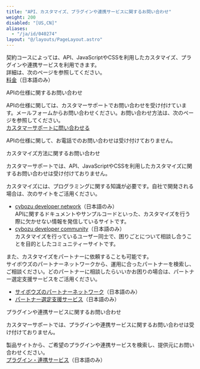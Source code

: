 ```yaml
---
title: "API、カスタマイズ、プラグインや連携サービスに関するお問い合わせ"
weight: 200
disabled: "[US,CN]"
aliases:
  - "/ja/id/040274"
layout: "@/layouts/PageLayout.astro"
---
```




契約コースによっては、API、JavaScriptやCSSを利用したカスタマイズ、プラグインや連携サービスを利用できます。  
詳細は、次のページを参照してください。  
[料金](https://kintone.cybozu.co.jp/price/)（日本語のみ）

<Heading id="developer_developer_qa_10">APIの仕様に関するお問い合わせ</Heading>

APIの仕様に関しては、カスタマーサポートでお問い合わせを受け付けています。メールフォームからお問い合わせください。お問い合わせ方法は、次のページを参照してください。  
[カスタマーサポートに問い合わせる](/k/ja/id/040321.html)

<Warning>

APIの仕様に関して、お電話でのお問い合わせは受け付けておりません。

</Warning>

<Heading id="developer_developer_qa_20">カスタマイズ方法に関するお問い合わせ</Heading>

カスタマーサポートでは、API、JavaScriptやCSSを利用したカスタマイズに関するお問い合わせは受け付けておりません。

カスタマイズには、プログラミングに関する知識が必要です。自社で開発される場合は、次のサイトをご活用ください。

* [cybozu developer network](https://cybozu.dev/ja/)（日本語のみ）  
  APIに関するドキュメントやサンプルコードといった、カスタマイズを行う際に欠かせない情報を発信しているサイトです。
* [cybozu developer community](https://community.cybozu.dev/)（日本語のみ）  
  カスタマイズを行っているユーザー同士で、困りごとについて相談し合うことを目的としたコミュニティーサイトです。

また、カスタマイズをパートナーに依頼することも可能です。  
サイボウズのパートナーネットワークから、運用に合ったパートナーを検索し、ご相談ください。どのパートナーに相談したらいいかお困りの場合は、パートナー選定支援サービスをご活用ください。

* [サイボウズのパートナーネットワーク](https://partner.cybozu.co.jp/)（日本語のみ）
* [パートナー選定支援サービス](https://partner.cybozu.co.jp/search/consulting/)（日本語のみ）

<Heading id="developer_developer_qa_30">プラグインや連携サービスに関するお問い合わせ</Heading>

カスタマーサポートでは、プラグインや連携サービスに関するお問い合わせは受け付けておりません。

製品サイトから、ご希望のプラグインや連携サービスを検索し、提供元にお問い合わせください。  
[プラグイン・連携サービス](https://kintone-sol.cybozu.co.jp/integrate/)（日本語のみ）
